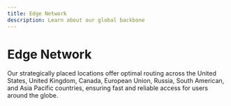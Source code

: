 ```yaml
---
title: Edge Network
description: Learn about our global backbone
---
```


# Edge Network

Our strategically placed locations offer optimal routing across the United States, United Kingdom, Canada, European Union, Russia, South American, and Asia Pacific countries, ensuring fast and reliable access for users around the globe.
